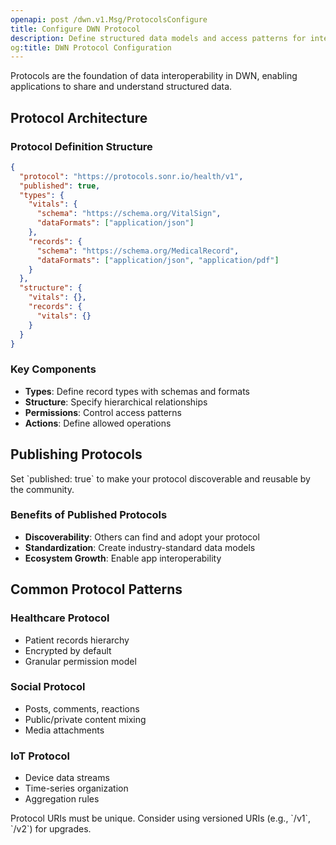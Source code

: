 ```yaml
---
openapi: post /dwn.v1.Msg/ProtocolsConfigure
title: Configure DWN Protocol
description: Define structured data models and access patterns for interoperable applications
og:title: DWN Protocol Configuration
---
```


<Info>
  Protocols are the foundation of data interoperability in DWN, enabling applications to share and understand structured data.
</Info>

## Protocol Architecture

### Protocol Definition Structure
```json
{
  "protocol": "https://protocols.sonr.io/health/v1",
  "published": true,
  "types": {
    "vitals": {
      "schema": "https://schema.org/VitalSign",
      "dataFormats": ["application/json"]
    },
    "records": {
      "schema": "https://schema.org/MedicalRecord",
      "dataFormats": ["application/json", "application/pdf"]
    }
  },
  "structure": {
    "vitals": {},
    "records": {
      "vitals": {}
    }
  }
}
```

### Key Components

- **Types**: Define record types with schemas and formats
- **Structure**: Specify hierarchical relationships
- **Permissions**: Control access patterns
- **Actions**: Define allowed operations

## Publishing Protocols

<Tip>
  Set `published: true` to make your protocol discoverable and reusable by the community.
</Tip>

### Benefits of Published Protocols
- **Discoverability**: Others can find and adopt your protocol
- **Standardization**: Create industry-standard data models
- **Ecosystem Growth**: Enable app interoperability

## Common Protocol Patterns

### Healthcare Protocol
- Patient records hierarchy
- Encrypted by default
- Granular permission model

### Social Protocol
- Posts, comments, reactions
- Public/private content mixing
- Media attachments

### IoT Protocol
- Device data streams
- Time-series organization
- Aggregation rules

<Warning>
  Protocol URIs must be unique. Consider using versioned URIs (e.g., `/v1`, `/v2`) for upgrades.
</Warning>
